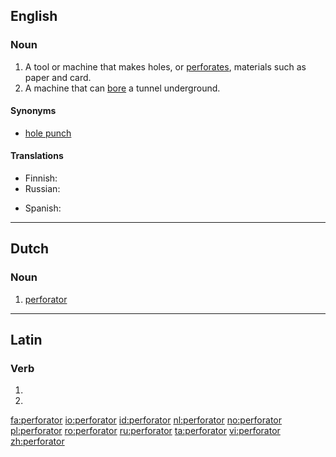 ==English==

===Noun===
{{en-noun}}

# A tool or machine that makes holes, or [[perforate]]s, materials such as paper and card.
# A machine that can [[bore]] a tunnel underground.

====Synonyms====
* [[hole punch]]

====Translations====
{{trans-see|hole punch}}

{{trans-top|machine that bores}}
* Finnish: {{t+|fi|pora}}
* Russian: {{t+|ru|сверло|n|tr=sverló|sc=Cyrl}}
{{trans-mid}}
* Spanish: {{t-|es|máquina perforadora|f}}
{{trans-bottom}}

----

==Dutch==

===Noun===
{{nl-noun|m|perforators|pl2=perforatoren|perforatortje}}

# [[#Dutch|perforator]]

----

==Latin==

===Verb===
{{la-verb-form|perforātor}}

# {{conjugation of|perforo|perforō|2|s|fut|pass|imp|lang=la}}
# {{conjugation of|perforo|perforō|3|s|fut|pass|imp|lang=la}}

[[fa:perforator]]
[[io:perforator]]
[[id:perforator]]
[[nl:perforator]]
[[no:perforator]]
[[pl:perforator]]
[[ro:perforator]]
[[ru:perforator]]
[[ta:perforator]]
[[vi:perforator]]
[[zh:perforator]]